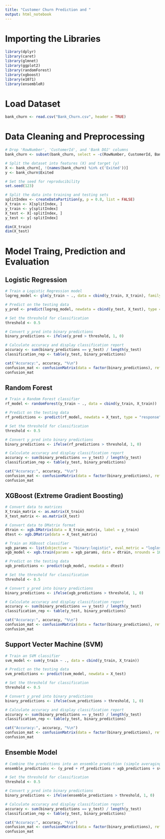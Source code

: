 ```yaml
---
title: "Customer Churn Prediction and "
output: html_notebook
---
```


# Importing the Libraries

```r
library(dplyr)
library(caret)
library(glmnet)
library(ggplot2)
library(randomForest)
library(xgboost)
library(e1071)
library(ensembleR)
```

# Load Dataset
```r
bank_churn <- read.csv("Bank_Churn.csv", header = TRUE)
```

# Data Cleaning and Preprocessing
```r
# Drop 'RowNumber', 'CustomerId', and 'Bank DOJ' columns
bank_churn <- subset(bank_churn, select = -c(RowNumber, CustomerId, Bank.DOJ))
```

```r
# Split the dataset into features (X) and target (y)
X <- bank_churn[, !(names(bank_churn) %in% c('Exited'))]
y <- bank_churn$Exited

# Set the seed for reproducibility
set.seed(123)

# Split the data into training and testing sets
splitIndex <- createDataPartition(y, p = 0.8, list = FALSE)
X_train <- X[splitIndex, ]
y_train <- y[splitIndex]
X_test <- X[-splitIndex, ]
y_test <- y[-splitIndex]
```

```r
dim(X_train)
dim(X_test)
```


# Model Traing, Prediction and Evaluation

## Logistic Regression

```r
# Train a Logistic Regression model
logreg_model <- glm(y_train ~ ., data = cbind(y_train, X_train), family = "binomial")
```

```r
# Predict on the testing data
y_pred <- predict(logreg_model, newdata = cbind(y_test, X_test), type = "response")
```

```r
# Set the threshold for classification
threshold <- 0.5

# Convert y_pred into binary predictions
binary_predictions <- ifelse(y_pred > threshold, 1, 0)

# Calculate accuracy and display classification report
accuracy <- sum(binary_predictions == y_test) / length(y_test)
classification_rep <- table(y_test, binary_predictions)

cat("Accuracy:", accuracy, "%\n")
confusion_mat <- confusionMatrix(data = factor(binary_predictions), reference = factor(y_test))
confusion_mat
```
## Random Forest

```r
# Train a Random Forest classifier
rf_model <- randomForest(y_train ~ ., data = cbind(y_train, X_train))
```

```r
# Predict on the testing data
rf_predictions <- predict(rf_model, newdata = X_test, type = "response")
```

```r
# Set the threshold for classification
threshold <- 0.5

# Convert y_pred into binary predictions
binary_predictions <- ifelse(rf_predictions > threshold, 1, 0)

# Calculate accuracy and display classification report
accuracy <- sum(binary_predictions == y_test) / length(y_test)
classification_rep <- table(y_test, binary_predictions)

cat("Accuracy:", accuracy, "%\n")
confusion_mat <- confusionMatrix(data = factor(binary_predictions), reference = factor(y_test))
confusion_mat
```
## XGBoost (Extreme Gradient Boosting)

```r
# Convert data to matrices
X_train_matrix <- as.matrix(X_train)
X_test_matrix <- as.matrix(X_test)

# Convert data to DMatrix format
dtrain <- xgb.DMatrix(data = X_train_matrix, label = y_train)
dtest <- xgb.DMatrix(data = X_test_matrix)

# Train an XGBoost classifier
xgb_params <- list(objective = "binary:logistic", eval_metric = "logloss")
xgb_model <- xgb.train(params = xgb_params, data = dtrain, nrounds = 100)
```

```r
# Predict on the testing data
xgb_predictions <- predict(xgb_model, newdata = dtest)
```

```r
# Set the threshold for classification
threshold <- 0.5

# Convert y_pred into binary predictions
binary_predictions <- ifelse(xgb_predictions > threshold, 1, 0)

# Calculate accuracy and display classification report
accuracy <- sum(binary_predictions == y_test) / length(y_test)
classification_rep <- table(y_test, binary_predictions)

cat("Accuracy:", accuracy, "%\n")
confusion_mat <- confusionMatrix(data = factor(binary_predictions), reference = factor(y_test))
confusion_mat
```
## Support Vecter Machine (SVM)

```r
# Train an SVM classifier
svm_model <- svm(y_train ~ ., data = cbind(y_train, X_train))
```

```r
# Predict on the testing data
svm_predictions <- predict(svm_model, newdata = X_test)
```

```r
# Set the threshold for classification
threshold <- 0.5

# Convert y_pred into binary predictions
binary_predictions <- ifelse(svm_predictions > threshold, 1, 0)

# Calculate accuracy and display classification report
accuracy <- sum(binary_predictions == y_test) / length(y_test)
classification_rep <- table(y_test, binary_predictions)

cat("Accuracy:", accuracy, "%\n")
confusion_mat <- confusionMatrix(data = factor(binary_predictions), reference = factor(y_test))
confusion_mat
```
## Ensemble Model

```r
# Combine the predictions into an ensemble prediction (simple averaging)
ensemble_predictions <- (y_pred + rf_predictions + xgb_predictions + svm_predictions) / 4
```


```r
# Set the threshold for classification
threshold <- 0.5

# Convert y_pred into binary predictions
binary_predictions <- ifelse(ensemble_predictions > threshold, 1, 0)

# Calculate accuracy and display classification report
accuracy <- sum(binary_predictions == y_test) / length(y_test)
classification_rep <- table(y_test, binary_predictions)

cat("Accuracy:", accuracy, "%\n")
confusion_mat <- confusionMatrix(data = factor(binary_predictions), reference = factor(y_test))
confusion_mat
```
